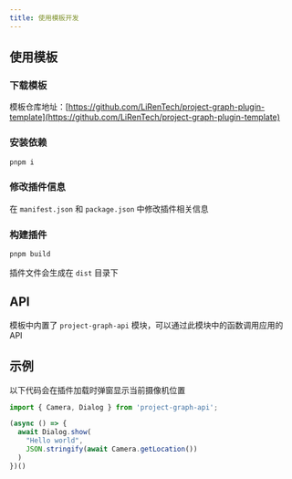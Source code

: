 ```yaml
---
title: 使用模板开发
---
```


## 使用模板

### 下载模板

模板仓库地址：[https://github.com/LiRenTech/project-graph-plugin-template](https://github.com/LiRenTech/project-graph-plugin-template)

### 安装依赖

```sh
pnpm i
```

### 修改插件信息

在 `manifest.json` 和 `package.json` 中修改插件相关信息

### 构建插件

```sh
pnpm build
```

插件文件会生成在 `dist` 目录下

## API

模板中内置了 `project-graph-api` 模块，可以通过此模块中的函数调用应用的 API

## 示例

以下代码会在插件加载时弹窗显示当前摄像机位置

```js
import { Camera, Dialog } from 'project-graph-api';

(async () => {
  await Dialog.show(
    "Hello world",
    JSON.stringify(await Camera.getLocation())
  )
})()
```
